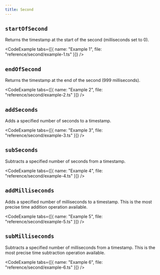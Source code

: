```yaml
---
title: Second
---
```


## `startOfSecond`

Returns the timestamp at the start of the second (milliseconds set to 0).

<CodeExample tabs={[{ name: "Example 1", file: "reference/second/example-1.ts" }]} />

<CodeExample file="reference/second/startOfSecond.ts" title="startOfSecond" />

## `endOfSecond`

Returns the timestamp at the end of the second (999 milliseconds).

<CodeExample tabs={[{ name: "Example 2", file: "reference/second/example-2.ts" }]} />

<CodeExample file="reference/second/endOfSecond.ts" title="endOfSecond" />

## `addSeconds`

Adds a specified number of seconds to a timestamp.

<CodeExample tabs={[{ name: "Example 3", file: "reference/second/example-3.ts" }]} />

<CodeExample file="reference/second/addSeconds.ts" title="addSeconds" />

## `subSeconds`

Subtracts a specified number of seconds from a timestamp.

<CodeExample tabs={[{ name: "Example 4", file: "reference/second/example-4.ts" }]} />

<CodeExample file="reference/second/subSeconds.ts" title="subSeconds" />

## `addMilliseconds`

Adds a specified number of milliseconds to a timestamp.
This is the most precise time addition operation available.

<CodeExample tabs={[{ name: "Example 5", file: "reference/second/example-5.ts" }]} />

<CodeExample file="reference/second/addMilliseconds.ts" title="addMilliseconds" />

## `subMilliseconds`

Subtracts a specified number of milliseconds from a timestamp.
This is the most precise time subtraction operation available.

<CodeExample tabs={[{ name: "Example 6", file: "reference/second/example-6.ts" }]} />

<CodeExample file="reference/second/subMilliseconds.ts" title="subMilliseconds" />
